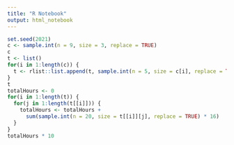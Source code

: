```yaml
---
title: "R Notebook"
output: html_notebook
---
```


```r
set.seed(2021)
c <- sample.int(n = 9, size = 3, replace = TRUE)
c
t <- list()
for(i in 1:length(c)) {
  t <- rlist::list.append(t, sample.int(n = 5, size = c[i], replace = TRUE) - 1)
}
t
totalHours <- 0
for(i in 1:length(t)) {
  for(j in 1:length(t[[i]])) {
    totalHours <- totalHours + 
      sum(sample.int(n = 20, size = t[[i]][j], replace = TRUE) * 16)
  }
}
totalHours * 10
```


